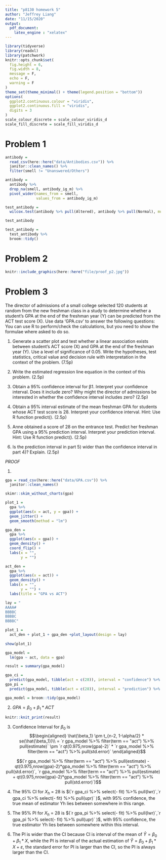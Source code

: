 ```yaml
---
title: "p8130 homework 5"
author: "Jeffrey Liang"
date: "11/15/2020"
output: 
  pdf_document:
    latex_engine : "xelatex"
---
```


```r
library(tidyverse)
library(readxl)
library(patchwork)
knitr::opts_chunk$set(
  fig.height = 6,
  fig.width = 8,
  message = F,
  echo = F,
  warning = F
)
theme_set(theme_minimal() + theme(legend.position = "bottom"))
options(
  ggplot2.continuous.colour = "viridis",
  ggplot2.continuous.fill = "viridis",
  digits = 3
)
scale_colour_discrete = scale_colour_viridis_d
scale_fill_discrete = scale_fill_viridis_d

```


# Problem 1

```r
antibody =
  read_csv(here::here("data/Antibodies.csv")) %>%
  janitor::clean_names() %>%
  filter(smell != "Unanswered/Others")

antibody =
  antibody %>%
  drop_na(smell, antibody_ig_m) %>%
  pivot_wider(names_from = smell,
              values_from = antibody_ig_m)

test_antibody =
  wilcox.test(antibody %>% pull(Altered), antibody %>% pull(Normal), mu = 0)

test_antibody

test_antibody =
  test_antibody %>%
  broom::tidy()
```

# Problem 2

```r
knitr::include_graphics(here::here("file/proof_p2.jpg"))
```
\newpage

# Problem 3

The director of admissions of a small college selected 120 students at random from the new
freshman class in a study to determine whether a student’s GPA at the end of the freshman year
(Y) can be predicted from the ACT test score (X). Use data ‘GPA.csv’ to answer the following
questions:
You can use R to perform/check the calculations, but you need to show the formulae where
asked to do so.

1. Generate a scatter plot and test whether a linear association exists between student’s ACT
score (X) and GPA at the end of the freshman year (Y). Use a level of significance of 0.05.
Write the hypotheses, test statistics, critical value and decision rule with interpretation in the
context of the problem. (7.5p)

2. Write the estimated regression line equation in the context of this problem. (2.5p)

3. Obtain a 95% confidence interval for β1. Interpret your confidence interval. Does it include
zero? Why might the director of admissions be interested in whether the confidence interval
includes zero? (2.5p)

4. Obtain a 95% interval estimate of the mean freshman GPA for students whose ACT test score
is 28. Interpret your confidence interval. Hint: Use R function predict(). (2.5p)

5. Anne obtained a score of 28 on the entrance test. Predict her freshman GPA using a 95%
prediction interval. Interpret your prediction interval. Hint: Use R function predict(). (2.5p)

6. Is the prediction interval in part 5) wider than the confidence interval in part 4)? Explain.
(2.5p)


_PROOF_

1. 
```r
gpa = read_csv(here::here("data/GPA.csv")) %>%
  janitor::clean_names()

skimr::skim_without_charts(gpa)

plot_1 =
  gpa %>%
  ggplot(aes(x = act, y = gpa)) +
  geom_jitter() +
  geom_smooth(method = "lm")

gpa_den =
  gpa %>%
  ggplot(aes(x = gpa)) +
  geom_density() +
  coord_flip() +
  labs(x = "",
       y = "")

act_den =
  gpa %>%
  ggplot(aes(x = act)) +
  geom_density() +
  labs(x = "",
       y = "") +
  labs(title = "GPA vs ACT")

lay = "
AAAA#
BBBBC
BBBBC
BBBBC"

plot_1 =
  act_den + plot_1 + gpa_den +plot_layout(design = lay)
  
show(plot_1)
```

```r
gpa_model =
  lm(gpa ~ act, data = gpa)

result = summary(gpa_model)

gpa_ci =
  predict(gpa_model, tibble(act = c(28)), interval = "confidence") %>% as.tibble()
gpa_pi =
  predict(gpa_model, tibble(act = c(28)), interval = "prediction") %>% as.tibble()

gpa_model = broom::tidy(gpa_model)
```
2. $GPA = \beta_0 + \beta_1 * ACT$
```r
knitr::knit_print(result)
```


3. Confidence Interval for $\beta_0$ is 
$$\begin{aligned}
\hat{\beta_1} \pm t_{n-2, 1-\alpha/2} * se(\hat{\beta_1})\\
= `r gpa_model %>% filter(term == "act") %>% pull(estimate)` \pm `r qt(0.975,nrow(gpa)-2)` *  `r gpa_model %>% filter(term == "act") %>% pull(std.error)`
\end{aligned}$$

$$(`r gpa_model %>% filter(term == "act") %>% pull(estimate) - qt(0.975,nrow(gpa)-2)*gpa_model %>% filter(term == "act") %>% pull(std.error)`,
`r gpa_model %>% filter(term == "act") %>% pull(estimate) + qt(0.975,nrow(gpa)-2)*gpa_model %>% filter(term == "act") %>% pull(std.error)`)$$

4. The 95% CI for $X_h$ = 28 is $(`r gpa_ci %>% select(- fit) %>% pull(lwr)`,`r gpa_ci %>% select(- fit) %>% pull(upr)` )$, with 95% confidence, the true mean of estimator Yh lies between somewhere in this range.

5. The 95% PI for $X_h$ = 28 is $(`r gpa_pi %>% select(- fit) %>% pull(lwr)`,`r gpa_pi %>% select(- fit) %>% pull(upr)` )$, with 95% confidence, the true estimator Yh lies between somewhere within this interval.

6. The PI is wider than the CI because CI is interval of the mean of $\hat{Y} = \beta_0 + \beta_1 * X$, 
while the PI is interval of the actual estimation of $\hat{Y} = \beta_0 + \beta_1 * X +\varepsilon$, the standard error for PI is larger than the CI, so the PI is always larger than the CI.